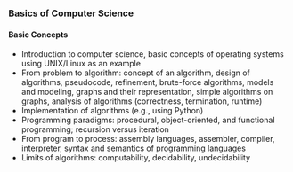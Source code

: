 ### Basics of Computer Science

#### Basic Concepts

- Introduction to computer science, basic concepts of operating systems using UNIX/Linux as an example
- From problem to algorithm: concept of an algorithm, design of algorithms, pseudocode, refinement, brute-force algorithms, models and modeling, graphs and their representation, simple algorithms on graphs, analysis of algorithms (correctness, termination, runtime)
- Implementation of algorithms (e.g., using Python)
- Programming paradigms: procedural, object-oriented, and functional programming; recursion versus iteration
- From program to process: assembly languages, assembler, compiler, interpreter, syntax and semantics of programming languages
- Limits of algorithms: computability, decidability, undecidability